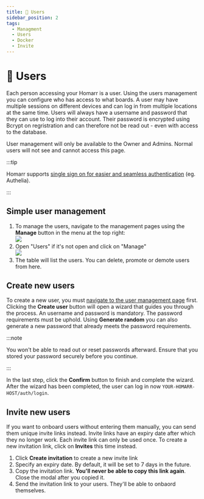 ```yaml
---
title: 👤 Users
sidebar_position: 2
tags:
  - Managment
  - Users
  - Docker
  - Invite
---
```


# 👤 Users

Each person accessing your Homarr is a user. Using the users management you can configure who has access to what boards.
A user may have multiple sessions on different devices and can log in from multiple locations at the same time.
Users will always have a username and password that they can use to log into their account.
Their password is encrypted using Bcrypt on regristration and can therefore not be read out - even with access to the database.

User management will only be available to the Owner and Admins. Normal users will not see and cannot access this page.

:::tip

Homarr supports [single sign on for easier and seamless authentication](../../../advanced/sso) (eg. Authelia).

:::

## Simple user management

1. To manage the users, navigate to the management pages using the **Manage** button in the menu at the top right: <br/> ![](img/img-navigate-manage.png)
2. Open "Users" if it's not open and click on "Manage" <br/> ![](img/img-manage-navbar.png)
3. The table will list the users. You can delete, promote or demote users from here.

## Create new users

To create a new user, you must [navigate to the user management page](#simple-user-management) first.
Clicking the **Create user** button will open a wizard that guides you through the process.
An username and password is mandatory. The password requirements must be uphold.
Using **Generate random** you can also generate a new password that already meets the password requirements.

:::note

You won't be able to read out or reset passwords afterward.
Ensure that you stored your password securely before you continue.

:::

In the last step, click the **Confirm** button to finish and complete the wizard.
After the wizard has been completed, the user can log in now ``YOUR-HOMARR-HOST/auth/login``.

## Invite new users

If you want to onboard users without entering them manually, you can send them unique invite links instead.
Invite links have an expiry date after which they no longer work.
Each invite link can only be used once. To create a new invitation link, click on **Invites** this time instead.

1. Click **Create invitation** to create a new invite link
2. Specify an expiry date. By default, it will be set to 7 days in the future.
3. Copy the invitation link. **You'll never be able to copy this link again**. Close the modal after you copied it.
4. Send the invitation link to your users. They'll be able to onbaord themselves.